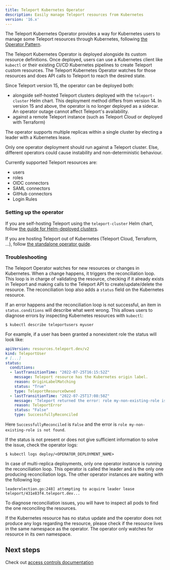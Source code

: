 ```yaml
---
title: Teleport Kubernetes Operator
description: Easily manage Teleport resources from Kubernetes
version: '16.x'
---
```


The Teleport Kubernetes Operator provides a way for Kubernetes users to manage some Teleport resources through
Kubernetes, following [the Operator Pattern](https://kubernetes.io/docs/concepts/extend-kubernetes/operator/).

The Teleport Kubernetes Operator is deployed alongside its custom resource definitions. Once deployed, users
can use a Kubernetes client like `kubectl` or their existing CI/CD Kubernetes pipelines to create Teleport
custom resources. The Teleport Kubernetes Operator watches for those resources and does API calls to Teleport to
reach the desired state.

Since Teleport version 15, the operator can be deployed both:

- alongside self-hosted Teleport clusters deployed with the `teleport-cluster` Helm chart.
  This deployment method differs from version 14. In version 15 and above, the operator
  is no longer deployed as a sidecar. An operator outage cannot affect Teleport's availability.
- against a remote Teleport instance (such as Teleport Cloud or deployed with Terraform)

The operator supports multiple replicas within a single cluster by electing a
leader with a Kubernetes lease.

<Warning>
  Only one operator deployment should run against a Teleport cluster. Else, different operators
  could cause instability and non-deterministic behaviour.
</Warning>

Currently supported Teleport resources are:

- users
- roles
- OIDC connectors
- SAML connectors
- GitHub connectors
- Login Rules

### Setting up the operator

If you are self-hosting Teleport using the `teleport-cluster` Helm chart,
follow [the guide for Helm-deployed clusters](/ver/16.x/management/dynamic-resources/teleport-operator-helm).

If you are hosting Teleport out of Kubernetes (Teleport Cloud, Terraform, ...),
follow [the standalone operator guide](/ver/16.x/management/dynamic-resources/teleport-operator-standalone).

### Troubleshooting

The Teleport Operator watches for new resources or changes in Kubernetes.
When a change happens, it triggers the reconciliation loop. This loop is in
charge of validating the resource, checking if it already exists in Teleport
and making calls to the Teleport API to create/update/delete the resource.
The reconciliation loop also adds a `status` field on the Kubernetes resource.

If an error happens and the reconciliation loop is not successful, an item in
`status.conditions` will describe what went wrong. This allows users to diagnose
errors by inspecting Kubernetes resources with `kubectl`:

```code
$ kubectl describe teleportusers myuser
```

For example, if a user has been granted a nonexistent role the status will look like:

```yaml
apiVersion: resources.teleport.dev/v2
kind: TeleportUser
# [...]
status:
  conditions:
  - lastTransitionTime: "2022-07-25T16:15:52Z"
    message: Teleport resource has the Kubernetes origin label.
    reason: OriginLabelMatching
    status: "True"
    type: TeleportResourceOwned
  - lastTransitionTime: "2022-07-25T17:08:58Z"
    message: 'Teleport returned the error: role my-non-existing-role is not found'
    reason: TeleportError
    status: "False"
    type: SuccessfullyReconciled
```

Here `SuccessfullyReconciled` is `False` and the error is `role my-non-existing-role is not found`.

If the status is not present or does not give sufficient information to solve
the issue, check the operator logs:

```shell
$ kubectl logs deploy/<OPERATOR_DEPLOYMENT_NAME>
```

<Note>
  In case of multi-replica deployments, only one operator instance is running
  the reconciliation loop. This operator is called the leader and is the only
  one producing reconciliation logs. The other operator instances are waiting
  with the following log:

  ```
  leaderelection.go:248] attempting to acquire leader lease teleport/431e83f4.teleport.dev...
  ```

  To diagnose reconciliation issues, you will have to inspect all pods to find
  the one reconciling the resources.
</Note>

If the Kubernetes resource has no status update and the operator does not produce
any logs regarding the resource, please check if the resource lives in the same
namespace as the operator.  The operator only watches for resource in its own namespace.

## Next steps

Check out [access controls documentation](/ver/16.x/access-controls/introduction)
